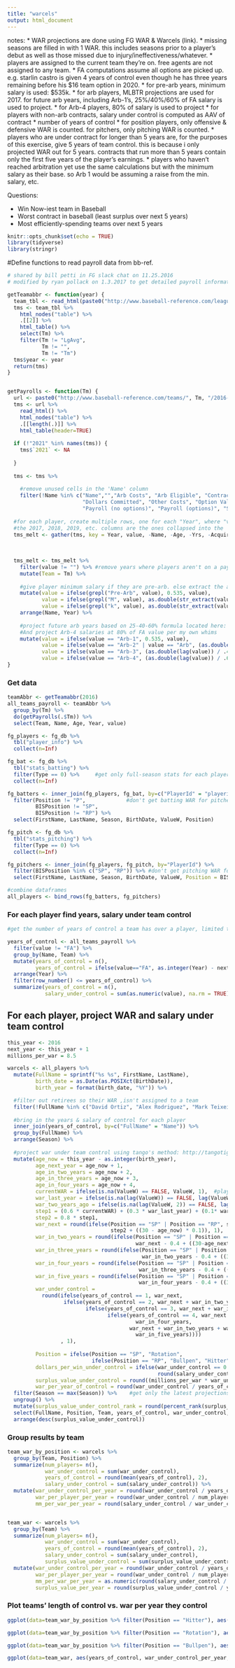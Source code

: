 ```yaml
---
title: "warcels"
output: html_document
---
```

notes: 
* WAR projections are done using FG WAR & Warcels (link).
* missing seasons are filled in with 1 WAR. this includes seasons prior to a player's debut as well as those missed due to injury/ineffectiveness/whatever.
* players are assigned to the current team they're on. free agents are not assigned to any team.
* FA computations assume all options are picked up. e.g. starlin castro is given 4 years of control even though he has three years remaining before his $16 team option in 2020.
* for pre-arb years, minimum salary is used: $535k.
* for arb players, MLBTR projections are used for 2017. for future arb years, including Arb-1's, 25%/40%/60% of FA salary is used to project.
* for Arb-4 players, 80% of salary is used to project
* for players with non-arb contracts, salary under control is computed as AAV of contract * number of years of control
* for position players, only offensive & defensive WAR is counted. for pitchers, only pitching WAR is counted.
* players who are under contract for longer than 5 years are, for the purposes of this exercise, give 5 years of team control. this is because i only projected WAR out for 5 years. contracts that run more than 5 years contain only the first five years of the player's earnings.
* players who haven't reached arbitration yet use the same calculations but with the minimum salary as their base. so Arb 1 would be assuming a raise from the min. salary, etc.


Questions:

- Win Now-iest team in Baseball
- Worst contract in baseball (least surplus over next 5 years) 
- Most efficiently-spending teams over next 5 years

```r
knitr::opts_chunk$set(echo = TRUE)
library(tidyverse)
library(stringr)
```

#Define functions to read payroll data from bb-ref.

```r
# shared by bill petti in FG slack chat on 11.25.2016
# modified by ryan pollack on 1.3.2017 to get detailed payroll information 

getTeamabbr <- function(year) {
  team_tbl <- read_html(paste0("http://www.baseball-reference.com/leagues/MLB/", year, ".shtml"), stringsAsFactors=FALSE)
  tms <- team_tbl %>%
    html_nodes("table") %>%
    .[[2]] %>%
    html_table() %>%
    select(Tm) %>%
    filter(Tm != "LgAvg", 
           Tm != "", 
           Tm != "Tm")
  tms$year <- year
  return(tms)
}


getPayrolls <- function(Tm) {
  url <- paste0("http://www.baseball-reference.com/teams/", Tm, "/2016-payroll-salaries.shtml")
  tms <- url %>%
    read_html() %>%
    html_nodes("table") %>%
    .[[length(.)]] %>%
    html_table(header=TRUE)
  
  if (!"2021" %in% names(tms)) {
    tms$`2021` <- NA
    
  }
  
  tms <- tms %>%
    
    #remove unused cells in the 'Name' column
    filter(!Name %in% c("Name","","Arb Costs", "Arb Eligible", "Contract Options", 
                        "Dollars Committed", "Other Costs", "Option Values", "Other Players", 
                        "Payroll (no options)", "Payroll (options)", "Signed")) 
  
  #for each player, create multiple rows, one for each "Year", where "value" is either their salary that year, their arbitration status, or their FA status, or blank if the player won't be on the payroll.
  #the 2017, 2018, 2019, etc. columns are the ones collapsed into the 'value' column. because those are left when the others are unselected (with a minus sign)).
  tms_melt <- gather(tms, key = Year, value, -Name, -Age, -Yrs, -Acquired, -SrvTm, -Agent, -`Contract Status`)
  
  
  
  tms_melt <- tms_melt %>%
    filter(value != "") %>% #remove years where players aren't on a payroll
    mutate(Team = Tm) %>%
    
    #give player minimum salary if they are pre-arb. else extract the actual or projected salary using a regex.
    mutate(value = ifelse(grepl("Pre-Arb", value), 0.535, value),
           value = ifelse(grepl("M", value), as.double(str_extract(value, "(?<=\\$)[:digit:]+\\.*[:digit:]*")), value),
           value = ifelse(grepl("k", value), as.double(str_extract(value, "(?<=\\$)[:digit:]+")) / 1000, value)) %>%
    arrange(Name, Year) %>%
    
    #project future arb years based on 25-40-60% formula located here: http://www.thepointofpittsburgh.com/calculating-mlb-arbitration-percentages/
    #And project Arb-4 salaries at 80% of FA value per my own whims
    mutate(value = ifelse(value == "Arb-1", 0.535, value),
           value = ifelse(value == "Arb-2" | value == "Arb", (as.double(lag(value)) / .25) * .4, value),
           value = ifelse(value == "Arb-3", (as.double(lag(value)) / .4) * .6, value),
           value = ifelse(value == "Arb-4", (as.double(lag(value)) / .6) * .8, value))
}


```

### Get data 

```r
teamAbbr <- getTeamabbr(2016)
all_teams_payroll <- teamAbbr %>% 
  group_by(Tm) %>%
  do(getPayrolls(.$Tm)) %>%
  select(Team, Name, Age, Year, value)

fg_players <- fg_db %>%
  tbl("player_info") %>%
  collect(n=Inf)

fg_bat <- fg_db %>%
  tbl("stats_batting") %>%
  filter(Type == 0) %>%     #get only full-season stats for each player
  collect(n=Inf)

fg_batters <- inner_join(fg_players, fg_bat, by=c("PlayerId" = "playerid")) %>%
  filter(Position != "P",             #don't get batting WAR for pitchers
         BISPosition != "SP",
         BISPosition != "RP") %>%
  select(FirstName, LastName, Season, BirthDate, ValueW, Position)

fg_pitch <- fg_db %>%
  tbl("stats_pitching") %>%
  filter(Type == 0) %>%
  collect(n=Inf)

fg_pitchers <- inner_join(fg_players, fg_pitch, by="PlayerId") %>%
  filter(BISPosition %in% c("SP", "RP")) %>% #don't get pitching WAR for position players
  select(FirstName, LastName, Season, BirthDate, ValueW, Position = BISPosition)

#combine dataframes
all_players <- bind_rows(fg_batters, fg_pitchers)

```

### For each player find years, salary under team control

```r

#get the number of years of control a team has over a player, limited to 5, and then compute the player's total salary in that time period

years_of_control <- all_teams_payroll %>%
  filter(value != "FA") %>%
  group_by(Name, Team) %>%
  mutate(years_of_control = n(),
         years_of_control = ifelse(value=="FA", as.integer(Year) - next_year, 5)) %>%
  arrange(Year) %>%
  filter(row_number() <= years_of_control) %>%
  summarize(years_of_control = n(),
            salary_under_control = sum(as.numeric(value), na.rm = TRUE))


```

## For each player, project WAR and salary under team control

```r

this_year <- 2016
next_year <- this_year + 1
millions_per_war = 8.5

warcels <- all_players %>%
  mutate(FullName = sprintf("%s %s", FirstName, LastName),
         birth_date = as.Date(as.POSIXct(BirthDate)),
         birth_year = format(birth_date, "%Y")) %>%

  #filter out retirees so their WAR ,isn't assigned to a team
  filter(!FullName %in% c("David Ortiz", "Alex Rodriguez", "Mark Teixeira")) %>%
  
  #bring in the years & salary of control for each player
  inner_join(years_of_control, by=c("FullName" = "Name")) %>%
  group_by(FullName) %>%
  arrange(Season) %>%
  
  #project war under team control using tango's method: http://tangotiger.com/index.php/site/article/war-marcels-...-warcels
  mutate(age_now = this_year - as.integer(birth_year),
         age_next_year = age_now + 1, 
         age_in_two_years = age_now + 2,
         age_in_three_years = age_now + 3,
         age_in_four_years = age_now + 4,
         currentWAR = ifelse(is.na(ValueW) == FALSE, ValueW, 1),  #players w/o appearances in a season get 1 WAR for that year
         war_last_year = ifelse(is.na(lag(ValueW)) == FALSE, lag(ValueW), 0),
         war_two_years_ago = ifelse(is.na(lag(ValueW, 2)) == FALSE, lag(ValueW, 2), 0),
         step1 = (0.6 * currentWAR) + (0.3 * war_last_year) + (0.1* war_two_years_ago),
         step2 = 0.8 * step1,
         war_next = round(ifelse(Position == "SP" | Position == "RP", step2 + ((26 - age_now) * 0.1),
                                 step2 + ((30 - age_now) * 0.1)), 1),
         war_in_two_years = round(ifelse(Position == "SP" | Position == "RP", war_next - 0.4,
                                         war_next - 0.4 + ((30-age_next_year) * .08)), 1),
         war_in_three_years = round(ifelse(Position == "SP" | Position == "RP", war_in_two_years - 0.4,
                                           war_in_two_years - 0.4 + ((30-age_in_two_years) * .03)), 1),
         war_in_four_years = round(ifelse(Position == "SP" | Position == "RP", war_in_three_years - 0.4, 
                                          war_in_three_years - 0.4 + ((30-age_in_three_years) * .03)), 1),
         war_in_five_years = round(ifelse(Position == "SP" | Position == "RP", war_in_four_years - 0.4,
                                          war_in_four_years - 0.4 + ((30-age_in_four_years) * .03)), 1),
         war_under_control = 
           round(ifelse(years_of_control == 1, war_next,
                  ifelse(years_of_control == 2, war_next + war_in_two_years,
                         ifelse(years_of_control == 3, war_next + war_in_two_years + war_in_three_years,
                                ifelse(years_of_control == 4, war_next + war_in_two_years + war_in_three_years +
                                         war_in_four_years,
                                       war_next + war_in_two_years + war_in_three_years + war_in_four_years +
                                         war_in_five_years))))
                 , 1),
         
         Position = ifelse(Position == "SP", "Rotation",
                           ifelse(Position == "RP", "Bullpen", "Hitter")),
         dollars_per_win_under_control = ifelse(war_under_control == 0 , round(salary_under_control / .0001, 2),
                                                round(salary_under_control / war_under_control, 2)),
         surplus_value_under_control = round((millions_per_war * war_under_control) - salary_under_control, 1),
         war_per_year_of_control = round(war_under_control / years_of_control, 2)) %>%
  filter(Season == max(Season)) %>%    #get only the latest projections
  ungroup() %>%
  mutate(surplus_value_under_control_rank = round(percent_rank(surplus_value_under_control) * 100, 2)) %>%
  select(FullName, Position, Team, years_of_control, war_under_control, war_per_year_of_control, salary_under_control, dollars_per_win_under_control, surplus_value_under_control, surplus_value_under_control_rank) %>%
  arrange(desc(surplus_value_under_control))
```

### Group results by team




```r
team_war_by_position <- warcels %>%
  group_by(Team, Position) %>%
  summarize(num_players= n(),
            war_under_control = sum(war_under_control),
            years_of_control = round(mean(years_of_control), 2),
            salary_under_control = sum(salary_under_control)) %>%
  mutate(war_under_control_per_year = round(war_under_control / years_of_control, 1),
         war_per_player_per_year = round(war_under_control / num_players / years_of_control, 2),
         mm_per_war_per_year = round(salary_under_control / war_under_control / years_of_control, 2))


team_war <- warcels %>%
  group_by(Team) %>%
  summarize(num_players= n(),
            war_under_control = sum(war_under_control),
            years_of_control = round(mean(years_of_control), 2),
            salary_under_control = sum(salary_under_control),
            surplus_value_under_control = sum(surplus_value_under_control)) %>%
  mutate(war_under_control_per_year = round(war_under_control / years_of_control, 1),
         war_per_player_per_year = round(war_under_control / num_players / years_of_control, 2),
         mm_per_war_per_year = as.numeric(round(salary_under_control / war_under_control / years_of_control, 2)),
         surplus_value_per_year = round(surplus_value_under_control / years_of_control))

```

### Plot teams' length of control vs. war per year they control

```r
ggplot(data=team_war_by_position %>% filter(Position == "Hitter"), aes(years_of_control, war_under_control_per_year, label=Team)) + geom_point() + geom_text(aes(label=Team),hjust=0, vjust=0) + labs(x="avg. years of control (position players only; 5 max)") + ggtitle("Avg. Length of Control vs. WAR per year, Position Players") + xlim(2.5,5)

ggplot(data=team_war_by_position %>% filter(Position == "Rotation"), aes(years_of_control, war_under_control_per_year, label=Team)) + geom_point() + geom_text(aes(label=Team),hjust=0, vjust=0) + labs(x="avg. years of control (rotation only; 5 max)") + ggtitle("Avg. Length of Control vs. WAR per year, Rotation") + xlim(2.5,5)

ggplot(data=team_war_by_position %>% filter(Position == "Bullpen"), aes(years_of_control, war_under_control_per_year, label=Team)) + geom_point() + geom_text(aes(label=Team),hjust=0, vjust=0) + labs(x="avg. years of control (bullpen only; 5 max)") + ggtitle("Avg. Length of Control vs. WAR per Year, Bullpen") + xlim(2.5,5)

ggplot(data=team_war, aes(years_of_control, war_under_control_per_year, label=Team)) + geom_point() + geom_text(aes(label=Team),hjust=0, vjust=0) + labs(x="avg. years of control (entire team; 5 max)") + ggtitle("Avg. Length of Control vs. How Much WAR they Control, Entire Team") + xlim(2.5,5)



```


